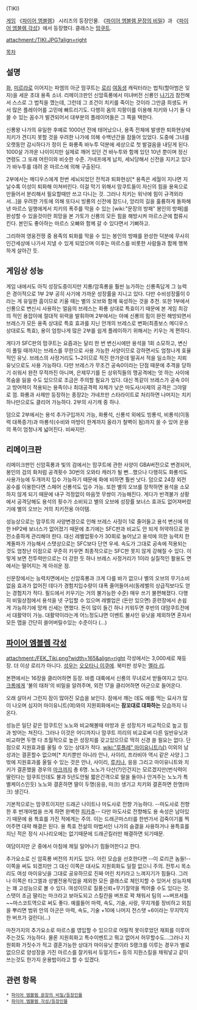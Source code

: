 {{{+1 チキ}}} (TIKI)

[[게임]] 《[[파이어 엠블렘]]》 시리즈의 등장인물. 《[[파이어 엠블렘 문장의 비밀]]》과 《[[파이어 엠블렘 각성]]》에서 등장했다. 클래스는 [[맘쿠트]].

attachment:/TIKI.JPG?align=right

[[목차]]

== 설명 ==
[[화]], [[미르라]]로 이어지는 파엠의 아군 맘쿠트는 [[로리]] [[여동생]] 캐릭터라는 법칙(할아범은 잊자)을 세운 초대 용족 소녀. 리메이크판인 신암흑룡에서 미녀버전 신룡인 [[나기]]가 참전해서 스스로 그 법칙을 깼는데, 그런데 그 조건이 치키를 죽이는 것이라 그만큼 희생도 커서 많은 플레이어를 고민에 빠트리기도. 다행히 옴의 지팡이를 이용해 치키와 나기 둘 다 쓸 수 있는 꼼수가 발견되어서 대부분의 플레이어들은 그 쪽을 택한다.

신룡왕 나가의 유일한 후예로 1000년 전에 태어났으나, 용족 전체에 발생한 퇴화현상에 치키가 견디지 못할 것을 우려한 나가에 의해 수백년간을 잠들어 있었다. 도중에 그녀를 오랫동안 감시하다가 정이 든 화룡족 바누투 덕분에 세상으로 첫 발걸음을 내딛게 된다. 1000살 가까운 나이이지만 실제로 깨어 있던 건 바누투와 함께 있던 10년 뿐이며 정신연령도 그 또래 어린이와 비슷한 수준. 가네프에게 납치, 세뇌당해서 신전을 지키고 있다가 바누투를 데려 온 마르스에 의해 구출된다. 

2부에서는 메디우스에게 한번 세뇌되었던 전적과 퇴화현상[* 용족은 세월이 지나면 지날수록 이성이 퇴화해 미쳐버린다. 이걸 막기 위해서 맘쿠트들이 자신의 힘을 용옥으로 만들어서 분리해서 필요할때만 쓰고 다니는 것. 그러나 치키는 워낙에 힘이 규격외라서...]을 우려한 가토에 의해 또다시 빙룡의 신전에 잠드나, 앙리의 길을 훌륭하게 돌파해낸 마르스 일행에게서 치키의 폭주를 막을 수 있는 [wiki:"문장의 방패" 봉인의 방패]를 완성할 수 있을것이란 희망을 본 가토가 신룡의 모든 힘을 해방시켜 마르스군에 합류시킨다. 본인도 좋아하는 마르스 오빠와 함께 갈 수 있다면서 기뻐하고.

그리하여 영웅전쟁 중 용족의 퇴화를 막을 수 있는 봉인의 방패를 완성한 덕분에 무사히 인간세상에 나가서 지낼 수 있게 되었으며 이후는 마르스를 비롯한 사람들과 함께 행복하게 살아간 듯. 

== 게임상 성능 ==
게임 내에서도 아직 성장도중이지만 지룡/암흑룡을 훨씬 능가하는 신룡족답게 그 능력은 경이적으로 1부 2부 공히 사기에 가까운 성장률을 지니고 있다. 다만 수비성장률이 0라는 게 유일한 흠이므로 키울 때는 별의 오브와 함께 육성하는 것을 추천. 또한 1부에서 신룡으로 변신시 사용하는 얼음의 브레스는 화룡 상대로 특효이기 때문에 본 게임 최강의 적인 용잡이에 절대적 위력을 발휘하며 2부에서는 아예 신룡의 힘이 완전 해방되면서 브레스가 모든 용족 상대로 특효 효과를 지닌 안개의 브레스로 변화(최종보스 메디우스 상대로도 특효), 용이 엄청나게 많은 2부를 쉽게 플레이하기 위해서는 키우는 게 편하다. 

게다가 SFC판의 맘쿠트는 요즘과는 달리 한 번 변신시에만 용석을 1회 소모하고, 변신이 풀릴 때까지는 브레스를 무한으로 사용 가능한 사양이므로 강하면서도 엄청나게 효율적인 유닛. 브레스의 사정거리도 1~2이므로 적진 한가운데 떨궈서 적을 일소하는 지뢰유닛으로도 사용 가능하다. 다만 브레스가 무조건 공속0이라는 단점 때문에 추격을 당하기 쉬워서 완전 무적까진 아니며, 은제무기를 든 상위직들의 맹공격에는 엇 하는 사이에 목숨을 잃을 수도 있으므로 조금은 주의할 필요가 있다. 대신 똑같이 브레스가 공속 0이고 방어력이 적용되는 용족이나 최대공격력 자체가 낮은 마도사/사제의 공격은 그야말로 껌. 화룡과 사제만 등장하는 종장2는 가네프만 스타라이트로 처리하면 나머지는 치키 하나만으로도 클리어 가능하다. 2부의 사기캐 중 하나.

덤으로 2부에서는 용석 추가구입까지 가능, 화룡석, 신룡석 외에도 빙룡석, 비룡석(이동력 대폭증가)과 마룡석(수비와 마방이 한계까지 올라가 철벽이 됨)까지 쓸 수 있어 운용의 폭이 엄청나게 넓어진다. 비싸지만. 

== 리메이크판 ==
리메이크판인 신암흑룡과 빛의 검에서는 맘쿠트에 관한 사양이 GBA버전으로 변경되어, 봉인의 검의 화처럼 공격횟수 30번의 오와타 캐러가 될 뻔…했으나 다행히도 화룡석도 사용가능에 두개까지 입수 가능하기 때문에 화에 비하면 훨씬 낫다. 덤으로 24장 외전 꽁수를 이용한다면 스페어 신룡석도 입수 가능. 또한 별의 오브를 장착하면 용석을 소모하지 않게 되기 때문에 내구 걱정없이 마음껏 무쌍이 가능해진다. 게다가 반격불가 상황에서 공격당해도 용석의 횟수가 소비되고 별의 오브에 성장률 보너스 효과도 없어져버렸기에 별의 오브는 거의 치키전용 아이템.

성능상으로는 맘쿠트의 사양변경으로 인해 브레스 사정이 1로 줄어들고 용석 변신에 의한 HP2배 보너스가 없어졌기 때문에 초기에는 SFC판과 비교도 안 되게 허약하므로 완전소중하게 관리해야 한다. 대신 레벨업횟수가 30회로 늘어났고 용석에 의한 능력치 한계돌파가 가능해서 스탯상으로는 SFC보다 단연 우세.
속도가 그대로 공속에 적용되는것도 엄청난 이점으로 꾸준히 키우면 최종적으로는 SFC판 못지 않게 강해질 수 있다. 이렇게 보면 전투력만으로는 더 강한 듯 하나 브레스 사정거리가 1이라 실질적인 활용도 면에서는 떨어지는 게 아쉬운 점.

신문장에서는 능력치면에서는 신암흑룡과 크게 다를 바가 없으나 별의 오브의 무기소비없음 효과가 없어진 데다가 경험치입수량이 대폭 줄어들어서(동레벨의 상급직보다도 얻는 경험치가 적다. 필드에서 키우기는 거의 불가능한 수준) 매우 쓰기 불편해졌다. 다행히 비밀상점에서 용석을 넷 구입할 수 있으며 레벨업은 (돈만 있으면) 훈련장에서 손쉽게 가능하기에 망캐 신세는 면했다. 돈이 많이 들긴 하나 키워두면 후반의 대맘쿠트전에서 대활약이 가능. 대활약이라는게 어느정도냐면 이벤트 불사인 유닛을 제외하면 혼자서 모든 맵을 간단히 쓸어버릴수있는 수준이다 (...)

== [[파이어 엠블렘 각성]] ==
attachment:/FEK_Tiki.png?width=165&align=right 각성에서는 3,000세로 재등장. 더 이상 로리가 아니다. [[성우]]는 [[오오타니 이쿠에]]. 북미판 성우는 [[멜라 리]].

본편에서는 16장을 클리어하면 등장. 바름 대륙에서 신룡의 무녀로서 받들여지고 있다. [[크롬]]에게 '불의 태좌'의 비밀을 알려주며, 외전 17을 클리어하면 아군으로 들어온다.

오래 살아서 그런지 잠이 많아진 모습을 보인다. 잠에서 깨는 데도 애를 먹는 묘사가 많이 나오며 심지어 마이유니트(여)와의 지원회화에서는 '''잠꼬대로 대화하는''' 모습까지 나온다.

성능은 일단 같은 맘쿠트인 노노와 비교해볼때 마방과 운 성장치가 비교적으로 높고 힘과 방어는 쳐진다. 그러나 이것은 어디까지나 맘쿠트 끼리의 비교로써 다른 일반유닛과 비교하면 두명 다 초월적으로 높은 성장치를 갖고있으므로 딱히 신경 쓸 필요는 없다. 단점으로 지원효과를 올릴 수 있는 상대가 적다. [[wiki:"루플레" 마이유니트(남)]] 이외의 남성과는 결혼할수 없으며[* 치키뿐만 아니라 안나, 사이리, 프라비아 역시 같은 사양.] 그 밖에 지원효과를 올릴 수 있는 것은 안나, 사이리, [[루키나]], 응응 그리고 마이유니트와 치키가 결혼했을 경우의 [[마크]]까지 총 6명. 노노가 다산(?)인건지는 모르겠지만(번식력이 딸린다는 맘쿠트인데도 불과 5년도안될 짧은간격으로 딸을 둘이나 안겨주는 노노가 특별케이스인듯) 노노와 결혼하면 딸이 두명(응응, 마크) 생기고 치키와 결혼하면 한명(마크) 생긴다.

기본적으로는 맘쿠트이지만 드래곤 나이트나 마도사로 전향 가능하다. --마도사로 전향한 후 번개마법을 쓰게 하면 완벽한 [[피카츄]]-- 다만 마도사로 전향해도 용 속성은 남아있기 때문에 용 특효를 가진 적에게는 주의. 이는 드래곤마스터를 한번가서 검죽이기를 찍어주면 대략 해결은 된다. 용 특효 전설의 마법서인 나가의 숨결을 사용하거나 용특효를 지닌 적은 정식 시나리오에는 없기때문에 드래곤킬러만 해결하면 되기때문.

여담이지만 군 중에서 아침에 제일 일어나기 힘들어한다고 한다.

추가요소로 신 암흑룡 버전의 치키도 있다. 어린 모습을 선호한다면 --이 로리콘 놈들!-- 이쪽을 써도 되겠지만 그 대신 이쪽은 대사도 지원회화도 일절 없으니 주의. 전투시 목소리도 여성 마이유닛을 그대로 공유하므로 진짜 어린 치키라고 느껴지기가 힘들다. 그러나 이쪽은 타그엘과 성별전용직업을 제외한 모든 클래스로 체인지할 수 있어서 성능자체는 꽤 고성능으로 볼 수 있다. 여성이므로 질풍신뢰+무기절약을 찍어줄 수도 있다는 것. 스탯이 조금 딸리는 마크라고 보아도되고 스킬칸을 버프로 꽉 채워서 팀의 ~~버프셔틀~~마스코트역으로 써도 좋다. 예를들어 마력, 속도, 기술, 사랑, 무지개를 장비하고 외침을 뿌리면 범위 안의 아군은 마력, 속도, 기술 +10에 나머지 전스탯 +6이라는 무지막지한 버프가 걸린다(...)

마찬가지의 추가요소로 마르스를 영입할 수 있으므로 어릴적 못이루었던 재회를 이루어주는것도 가능하다. 물론 지원회화고 특수이벤트고 뭐고 없어서 허무할수도...그러나 지원회화 가짓수가 적고 결혼가능한 상대가 마이유닛 뿐이라 S랭크를 이루는 경우가 별로 없으므로 양성장을 가진 마르스를 잘키워서 듀얼가드+ 등의 지원스킬을 채워넣고 같이 쓰는것도 한가지 운용법이라고 할 수 있겠다.
== 관련 항목 ==
 * [[파이어 엠블렘 문장의 비밀/등장인물]]
 * [[파이어 엠블렘 각성/등장인물]]
